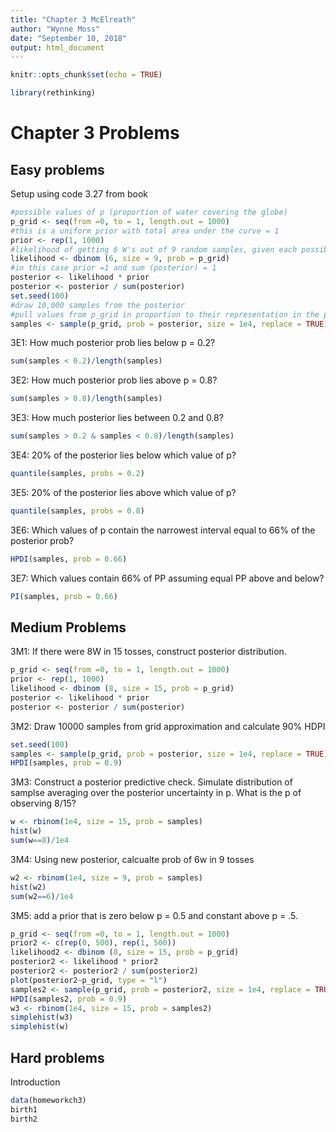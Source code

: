 ```yaml
---
title: "Chapter 3 McElreath"
author: "Wynne Moss"
date: "September 10, 2018"
output: html_document
---
```


```r
knitr::opts_chunk$set(echo = TRUE)
```

```r
library(rethinking)
```

# Chapter 3 Problems

## Easy problems

Setup using code 3.27 from book
```r
#possible values of p (proportion of water covering the globe)
p_grid <- seq(from =0, to = 1, length.out = 1000)
#this is a uniform prior with total area under the curve = 1
prior <- rep(1, 1000)
#likelihood of getting 6 W's out of 9 random samples, given each possible value of p in pgrid
likelihood <- dbinom (6, size = 9, prob = p_grid)
#in this case prior =1 and sum (posterior) = 1
posterior <- likelihood * prior
posterior <- posterior / sum(posterior)
set.seed(100)
#draw 10,000 samples from the posterior
#pull values from p_grid in proportion to their representation in the posterior distribution
samples <- sample(p_grid, prob = posterior, size = 1e4, replace = TRUE)
```

3E1: How much posterior prob lies below p = 0.2?
```r
sum(samples < 0.2)/length(samples)
```

3E2: How much posterior prob lies above p = 0.8?
```r
sum(samples > 0.8)/length(samples)
```

3E3: How much posterior lies between 0.2 and 0.8?
```r
sum(samples > 0.2 & samples < 0.8)/length(samples)
```

3E4: 20% of the posterior lies below which value of p?
```r
quantile(samples, probs = 0.2)
```

3E5: 20% of the posterior lies above which value of p?
```r
quantile(samples, probs = 0.8)
```

3E6: Which values of p contain the narrowest interval equal to 66% of the posterior prob?
```r
HPDI(samples, prob = 0.66)
```

3E7: Which values contain 66% of PP assuming equal PP above and below?
```r
PI(samples, prob = 0.66)
```

## Medium Problems

3M1: If there were 8W in 15 tosses, construct posterior distribution.
```r
p_grid <- seq(from =0, to = 1, length.out = 1000)
prior <- rep(1, 1000)
likelihood <- dbinom (8, size = 15, prob = p_grid)
posterior <- likelihood * prior
posterior <- posterior / sum(posterior)
```

3M2: Draw 10000 samples from grid approximation and calculate 90% HDPI
```r
set.seed(100)
samples <- sample(p_grid, prob = posterior, size = 1e4, replace = TRUE)
HPDI(samples, prob = 0.9)
```

3M3: Construct a posterior predictive check. Simulate distribution of samplse averaging over the posterior uncertainty in p. What is the p of observing 8/15?
```r
w <- rbinom(1e4, size = 15, prob = samples)
hist(w)
sum(w==8)/1e4
```

3M4: Using new posterior, calcualte prob of 6w in 9 tosses
```r
w2 <- rbinom(1e4, size = 9, prob = samples)
hist(w2)
sum(w2==6)/1e4
```

3M5: add a prior that is zero below p = 0.5 and constant above p = .5. 
```r
p_grid <- seq(from =0, to = 1, length.out = 1000)
prior2 <- c(rep(0, 500), rep(1, 500))
likelihood2 <- dbinom (8, size = 15, prob = p_grid)
posterior2 <- likelihood * prior2
posterior2 <- posterior2 / sum(posterior2)
plot(posterior2~p_grid, type = "l")
samples2 <- sample(p_grid, prob = posterior2, size = 1e4, replace = TRUE)
HPDI(samples2, prob = 0.9)
w3 <- rbinom(1e4, size = 15, prob = samples2)
simplehist(w3)
simplehist(w)
```

## Hard problems
Introduction
```r
data(homeworkch3)
birth1
birth2
```

